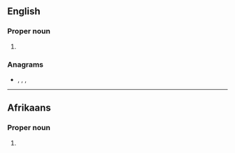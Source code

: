 {{also|hos|HOS|hô|hös|hős|hoš|hoş}}
==English==

===Proper noun===
{{en-proper noun}}

# {{abbreviation of|Hosea|lang=en}}

===Anagrams===
* {{l|en|ohs}}, {{l|en|Osh}}, {{l|en|sho}}, {{l|en|soh}}

----

==Afrikaans==

===Proper noun===
{{af-proper noun}}

# {{lb|af|biblical}} {{abbreviation of|lang=af|Hosea}}